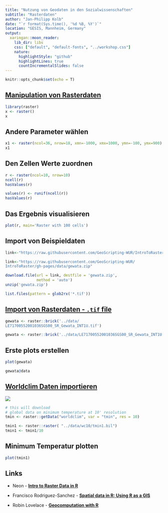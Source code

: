 ```yaml
---
title: "Nutzung von Geodaten in den Sozialwissenschaften"
subtitle: "Rasterdaten"
author: "Jan-Philipp Kolb"
date: "`r format(Sys.time(), '%d %B, %Y')`"
location: "GESIS, Mannheim, Germany"
output:
  xaringan::moon_reader:
    lib_dir: libs
    css: ["default", "default-fonts", "../workshop.css"]
    nature:
      highlightStyle: "github"
      highlightLines: true
      countIncrementalSlides: false
---
```


```r
knitr::opts_chunk$set(echo = T)
```


## [Manipulation von Rasterdaten](http://rspatial.org/spatial/rst/8-rastermanip.html)

```r
library(raster)
x <- raster()
x
```

## Andere Parameter wählen

```r
x1 <- raster(ncol=36, nrow=18, xmn=-1000, xmx=1000, ymn=-100, ymx=900)
x1
```


## Den Zellen Werte zuordnen

```r
r <- raster(ncol=10, nrow=10)
ncell(r)
hasValues(r)
```

```r
values(r) <- runif(ncell(r))
hasValues(r)
```

## Das Ergebnis visualisieren


```r
plot(r, main='Raster with 100 cells')
```

<!--
##  Ein Beispieldatensatz

```r
install.packages("rnaturalearth")
```


```r
library(rnaturalearth)
usa <- ne_countries(country = "United States of America") # United States borders
class(usa)
```

## [](https://geocompr.robinlovelace.net/read-write.html)

```r
library(sf)
usa_sf <- st_as_sf(usa)
plot(usa_sf)
```
-->


## Import von Beispieldaten

```r
link<-"https://raw.githubusercontent.com/GeoScripting-WUR/IntroToRaster/gh-pages/data/gewata.zip"
```

```r
link<-"https://raw.githubusercontent.com/GeoScripting-WUR/
IntroToRaster/gh-pages/data/gewata.zip"
```

```r
download.file(url = link, destfile = 'gewata.zip', 
              method = 'auto')
unzip('gewata.zip')
```


```r
list.files(pattern = glob2rx('*.tif'))
```

## [Import von Rasterdaten - `.tif` file](https://geoscripting-wur.github.io/IntroToRaster/)

```r
gewata <- raster::brick('../data/
LE71700552001036SGS00_SR_Gewata_INT1U.tif')
```

```r
gewata <- raster::brick('../data/LE71700552001036SGS00_SR_Gewata_INT1U.tif')
```

## Erste plots erstellen

```r
plot(gewata)
```

```r
gewata@data
```


## [Worldclim Daten importieren](https://pakillo.github.io/R-GIS-tutorial/#raster)

![](figure/WORLDCLIM.PNG)

```r
# this will download 
# global data on minimum temperature at 10' resolution
tmin <- raster::getData("worldclim", var = "tmin", res = 10)
```

```r
tmin1 <- raster::raster( "../data/wc10/tmin1.bil")
tmin1 <- tmin1/10
```


## Minimum Temperatur plotten

```r
plot(tmin1)
```



<!--
## [Indikatoren vom Institut für ökologische Raumforschung (IÖR)](http://www.ioer-monitor.de/)
![](figure/ioermonitor.PNG)
-->

<!--
http://www.ioer-monitor.de/indikatoren/#c1793
https://monitor.ioer.de/frontend/data/anleitung_import_qgis.pdf
https://monitor.ioer.de/?raeumliche_gliederung=raster&klassenanzahl=7&opacity=0.8&zoom=6&lat=51.33061163769853&lng=10.458984375000002&ind=B02DT&baselayer=webatlas&time=2011&raumgl=bld&klassifizierung=haeufigkeit&darstellung=auto&ags_array=&glaettung=0&rasterweite=0&
http://www.ioer-monitor.de/indikatoren/#c1793
-->


## Links

- Neon - [**Intro to Raster Data in R**](https://www.neonscience.org/dc-raster-data-r)

- Francisco Rodriguez-Sanchez - [**Spatial data in R: Using R as a GIS**](https://pakillo.github.io/R-GIS-tutorial/#raster)

- Robin Lovelace - [**Geocomputation with R**](https://geocompr.robinlovelace.net/)